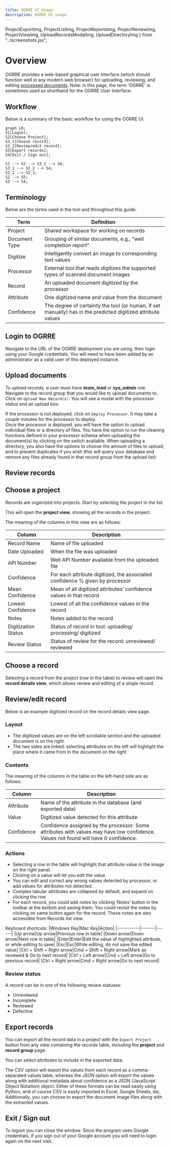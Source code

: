 ```yaml
---
title: OGRRE UI Usage
description: OGRRE UI usage
---
```


  ProjectExportImg,
  ProjectListImg,
  ProjectReportsImg,
  ProjectReviewImg,
  ProjectViewImg,
  UploadRecordsModalImg,
  UploadDirectoryImg
} from "../screenshots.jsx";

# Overview

OGRRE provides a web-based graphical user interface (which should function well in any modern web browser)
for uploading, reviewing, and editing [processed documents](processing.mdx). Note: in this page,
the term 'OGRRE' is sometimes used as shorthand for the OGRRE User Interface.

## Workflow

Below is a summary of the basic workflow for using the OGRRE UI.

```mermaid
graph LR;
S1[Login];
S2[Choose Project];
S3_1[Choose record];
S3_2[Review/edit record];
S5[Export records];
S4[Exit / Sign out];

S1 --> S2 --> S3_1 --> S4;
S3_1 --> S3_2 --> S4;
S3_2 --> S3_1;
S2 --> S5;
S5 --> S4;
```

## Terminology

Below are the terms used in the tool and throughout this guide.

|Term|Definition|
|----|----------|
|Project|Shared workspace for working on records|
|Document Type|Grouping of similar documents, e.g., "well completion report"|
|Digitize|Intelligently convert an image to corresponding text values|
|Processor|External tool that reads digitizes the supported types of scanned document images |
|Record|An uploaded document digitized by the processor|
|Attribute|One digitized name and value from the document|
|Confidence|The degree of certainty the tool (or human, if set manually) has in the predicted digitized attribute values|

## Login to OGRRE

Navigate to the URL of the OGRRE deployment you are using, then
login using your Google credentials.
You will need to have been added by an administrator as a valid user of this deployed instance.

## Upload documents

*To upload records, a user must have **team_lead** or **sys_admin** role.* \
Navigate to the record group that you would like to upload documents to. Click on `Upload New Record(s)`. You will see a modal with the processor status and an upload box:

<UploadRecordsModalImg/>

If the processor is not deployed, click on `Deploy Processor`. It may take a couple minutes for the processor to deploy. \
Once the processor is deployed, you will have the option to upload individual files or a directory of files. You have the option to run the cleaning functions defined in your processor schema when uploading the document(s) by clicking on the switch available. When uploading a directory, you also have the options to choose the amount of files to upload, and to prevent duplicates if you wish (this will query your database and remove any files already found in that record group from the upload list):

<UploadDirectoryImg/>


## Review records

## Choose a project

Records are organized into projects.
Start by selecting the project in the list.

<ProjectListImg />


This will open the **project view**, showing all the records in the project.

<ProjectViewImg />

The meaning of the columns in this view are as follows:

|Column|Description|
|------|-----------|
|Record Name|Name of file uploaded|
|Date Uploaded|When the file was uploaded|
|API Number|Well API Number available from the uploaded file|
|Confidence|For each attribute digitized, the associated confidence % given by processor|
|Mean Confidence|Mean of all digitized attributes’ confidence values in that record|
|Lowest Confidence|Lowest of all the confidence values in the record|
|Notes|Notes added to the record|
|Digitization Status|Status of record in tool: uploading/ processing/ digitized|
|Review Status|Status of review for the record: unreviewed/ reviewed|

## Choose a record

Selecting a record from the project (row in the table) to review will open the **record details view**,
which allows review and editing of a single record.

## Review/edit record

Below is an example digitized record on the record details view page.

<ProjectReviewImg />

### Layout

  - The digitized values are on the left scrollable section and the uploaded document is on the right.
  - The two sides are linked: selecting attributes on the left will highlight the place where it came from in the document on the right

### Contents

The meaning of the columns in the table on the left-hand side are as follows:

|Column|Description|
|------|-----------|
|Attribute|Name of the attribute in the database (and exported data)|
|Value|Digitized value detected for this attribute|
|Confidence|Confidence assigned by the processor. Some attributes with values may have low confidence. Values not found will have 0 confidence.|

### Actions

* Selecting a row in the table will highlight that attribute value in the image on the right panel.
* Clicking on a value will let you edit the value.
* You can edit and correct any wrong values detected by processor, or add values for attributes not detected.
* Complex tabular attributes are collapsed by default, and expand on clicking the row
* For each record, you could add notes by clicking ‘Notes’ button in the toolbar at the bottom and saving them. You could revisit the notes by clicking on same button again for the record. These notes are also accessible from Records list view.

Keyboard shortcuts:
|Windows Key|Mac Key|Action|
|-----------|-------|------|
|Up arrow|Up arrow|Previous row in table|
|Down arrow|Down arrow|Next row in table|
|Enter|Enter|Edit the value of highlighted attribute, or while editing to save|
|Esc|Esc|While editing, do not save the edited value|
|Ctrl + Shift + Right arrow|Cmd + Shift + Right arrow|Mark as reviewed & Go to next record|
|Ctrl + Left arrow|Cmd + Left arrow|Go to previous record|
|Ctrl + Right arrow|Cmd + Right arrow|Go to next record|

### Review status

A record can be in one of the following review statuses:

* Unreviewed
* Incomplete
* Reviewed
* Defective

## Export records

You can export all the record data in a project with the `Export Project` button from any view containing the records table, including the **project** and **record group** page.

<ProjectExportImg />

You can select attributes to include in the exported data.

The *CSV* option will export the values from each record as a comma-separated values table, whereas
the *JSON* option will export the values along with additional metadata about confidence
as a JSON (JavaScript Object Notation) object. Either of these formats can be read easily
using Python, and of course CSV is easily imported in Excel, Google Sheets, etc. Additionally, you can choose to export the document image files along with the extracted values.

## Exit / Sign out

To logout you can close the window. Since the program uses Google credentials, if you 
sign out of your Google account you will need to login again on the next visit.
